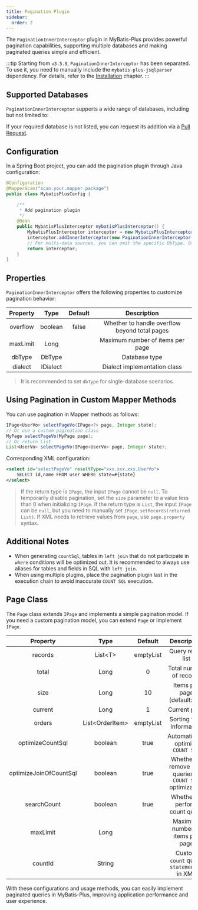 ```yaml
---
title: Pagination Plugin
sidebar:
  order: 2
---
```



The `PaginationInnerInterceptor` plugin in MyBatis-Plus provides powerful pagination capabilities, supporting multiple databases and making paginated queries simple and efficient.

:::tip
Starting from `v3.5.9`, `PaginationInnerInterceptor` has been separated. To use it, you need to manually include the `mybatis-plus-jsqlparser` dependency. For details, refer to the [Installation](/getting-started/install) chapter.
:::

## Supported Databases

`PaginationInnerInterceptor` supports a wide range of databases, including but not limited to:

<SupportDb />

If your required database is not listed, you can request its addition via a [Pull Request](https://github.com/baomidou/mybatis-plus/pull/1550/files).

## Configuration

In a Spring Boot project, you can add the pagination plugin through Java configuration:

```java
@Configuration
@MapperScan("scan.your.mapper.package")
public class MybatisPlusConfig {

    /**
     * Add pagination plugin
     */
    @Bean
    public MybatisPlusInterceptor mybatisPlusInterceptor() {
        MybatisPlusInterceptor interceptor = new MybatisPlusInterceptor();
        interceptor.addInnerInterceptor(new PaginationInnerInterceptor(DbType.MYSQL)); // If configuring multiple plugins, ensure pagination is added last
        // For multi-data sources, you can omit the specific DbType. Otherwise, it's recommended to specify it.
        return interceptor;
    }
}
```

## Properties

`PaginationInnerInterceptor` offers the following properties to customize pagination behavior:

| Property | Type | Default | Description |
| :-: | :-: | :-: | :-: |
| overflow | boolean | false | Whether to handle overflow beyond total pages |
| maxLimit | Long |  | Maximum number of items per page |
| dbType | DbType |  | Database type |
| dialect | IDialect |  | Dialect implementation class |

> It is recommended to set `dbType` for single-database scenarios.

## Using Pagination in Custom Mapper Methods

You can use pagination in Mapper methods as follows:

```java
IPage<UserVo> selectPageVo(IPage<?> page, Integer state);
// Or use a custom pagination class
MyPage selectPageVo(MyPage page);
// Or return List
List<UserVo> selectPageVo(IPage<UserVo> page, Integer state);
```

Corresponding XML configuration:

```xml
<select id="selectPageVo" resultType="xxx.xxx.xxx.UserVo">
    SELECT id,name FROM user WHERE state=#{state}
</select>
```

> If the return type is `IPage`, the input `IPage` cannot be `null`. To temporarily disable pagination, set the `size` parameter to a value less than 0 when initializing `IPage`.
> If the return type is `List`, the input `IPage` can be `null`, but you need to manually set `IPage.setRecords(returned List)`.
> If XML needs to retrieve values from `page`, use `page.property` syntax.

## Additional Notes

- When generating `countSql`, tables in `left join` that do not participate in `where` conditions will be optimized out. It is recommended to always use aliases for tables and fields in SQL with `left join`.
- When using multiple plugins, place the pagination plugin last in the execution chain to avoid inaccurate `COUNT SQL` execution.

## Page Class

The `Page` class extends `IPage` and implements a simple pagination model. If you need a custom pagination model, you can extend `Page` or implement `IPage`.

| Property | Type | Default | Description |
| :-: | :-: | :-: | :-: |
| records | List&#60;T&#62; | emptyList | Query result list |
| total | Long | 0 | Total number of records |
| size | Long | 10 | Items per page (default: 10) |
| current | Long | 1 | Current page |
| orders | List&#60;OrderItem&#62; | emptyList | Sorting field information |
| optimizeCountSql | boolean | true | Automatically optimize `COUNT SQL` |
| optimizeJoinOfCountSql | boolean | true | Whether to remove `join` queries in `COUNT SQL` optimization |
| searchCount | boolean | true | Whether to perform count query |
| maxLimit | Long |  | Maximum number of items per page |
| countId | String | | Custom `count` query `statementId` in XML |

With these configurations and usage methods, you can easily implement paginated queries in MyBatis-Plus, improving application performance and user experience.
